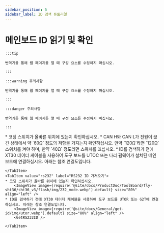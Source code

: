 ```yaml
---
sidebar_position: 5
sidebar_label: ID 검색 튜토리얼
---
```





# 메인보드 ID 읽기 및 확인

    :::tip

    번역기를 통해 웹 페이지를 열 때 구성 요소를 수정하지 마십시오.

    :::

    :::warning 주의사항

    번역기를 통해 웹 페이지를 열 때 구성 요소를 수정하지 마십시오.

    :::

    :::danger 주의사항

    번역기를 통해 웹 페이지를 열 때 구성 요소를 수정하지 마십시오.

    :::

<Tabs>
    <TabItem value="can" label="CANBus UUID 가져오기">
    * 코딩 스위치가 올바른 위치에 있는지 확인하십시오.
    * CAN H와 CAN L가 전원이 끊긴 상태에서 약 `60Ω` 정도의 저항을 가지는지 확인하십시오. 만약 `120Ω`라면 `120Ω` 스위치를 켜야 하며, 만약 `40Ω` 정도라면 스위치를 끄십시오.
        <ImageView image={require('@site/docs/ProductDoc/ToolBoard/fly-sht36/sht36_v3/flash/img/120.webp').default} size="80%" align="left" />              
    * ID를 검색하기 전에 XT30 데이터 케이블을 사용하여 도구 보드를 UTOC 또는 다리 펌웨어가 설치된 메인보드에 연결하십시오. 아래는 참조 연결도입니다.
        <ImageView image={require('@site/docs/General/get-id/img/utoc.webp').default} size="80%" align="left" />       
        <GetCanbusUUID />

    </TabItem>
    <TabItem value="rs232" label="RS232 ID 가져오기">
    * 코딩 스위치가 올바른 위치에 있는지 확인하십시오.
        <ImageView image={require('@site/docs/ProductDoc/ToolBoard/fly-sht36/sht36_v3/flash/img/232_mode.webp').default} size="80%" align="left" />              
    * ID를 검색하기 전에 XT30 데이터 케이블을 사용하여 도구 보드를 UTOR 또는 G2T에 연결하십시오. 아래는 참조 연결도입니다.
        <ImageView image={require('@site/docs/General/get-id/img/utor.webp').default} size="80%" align="left" />              
        <GetRS232ID />

    </TabItem>
</Tabs>